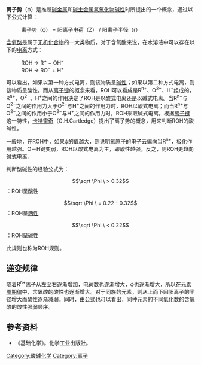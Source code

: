 '''离子势'''（ф）是推断[[碱金属|碱金属]]和[[碱土金属|碱土金属]][[氢氧化物|氢氧化物]][[碱性|碱性]]时所提出的一个概念，通过以下公式计算：
:离子势（ф） = 阳离子电荷（Z） / 阳离子半径（r）

[[含氧酸|含氧酸]]是属于[[无机化合物|无机化合物]]的一大类物质，对于含氧酸来说，在水溶液中可以存在以下的[[电离|电离]]方式：
:ROH → R<sup>+</sup> + OH<sup>−</sup>
:ROH → RO<sup>−</sup> + H<sup>+</sup>

可以看出，如果以第一种方式电离，则该物质呈[[碱性|碱性]]；如果以第二种方式电离，则该物质呈酸性。而从[[离子键|离子键]]的概念来看，ROH可以看成是R<sup>n+</sup>、O<sup>2−</sup>、H<sup>+</sup>组成的，R<sup>n+</sup>、O<sup>2−</sup>、H<sup>+</sup>之间的作用决定了ROH是以酸式电离还是以碱式电离。当R<sup>n+</sup>与O<sup>2−</sup>之间的作用力大于O<sup>2−</sup>与H<sup>+</sup>之间的作用力时，ROH以酸式电离；而当R<sup>n+</sup>与O<sup>2−</sup>之间的作用小于O<sup>2−</sup>与H<sup>+</sup>之间的作用力时，ROH采取碱式电离。根据[[离子键|离子键]]这一特性，[[卡特雷奇|卡特雷奇]]（G.H.Cartledge）提出了离子势的概念，用来判断ROH的酸碱性。

一般地，在ROH中，如果ф的值越大，则说明氧原子的电子云偏向当R<sup>n+</sup>，[[极化|极化]]作用越强。O－H键变弱，ROH以酸式电离为主，即酸性越强。反之，则ROH更趋向碱式电离.

判断酸碱性的经验公式为：
:<math>\sqrt \Phi \ > 0.32</math> ：ROH呈酸性
:<math>\sqrt \Phi \ = 0.22 - 0.32</math> ：ROH呈[[两性_(化学)|两性]]
:<math>\sqrt \Phi \ < 0.22</math> ：ROH呈碱性

此规则也称为ROH规则。

==递变规律==
随着R<sup>n+</sup>离子从左至右逐渐增加，电荷数也逐渐增大，ф也逐渐增大，所以在[[元素周期律|元素周期律]]中，含氧酸的酸性也逐渐增大。对于同族的元素，则从上而下因阳离子的半径增大而酸性逐渐减弱。同时，由公式也可以看出，同种元素的不同氧化数的含氧酸的酸性强弱顺序。

==参考资料==
*《基础化学》。化学工业出版社。

[[Category:酸碱化学|Category:酸碱化学]]
[[Category:离子|Category:离子]]